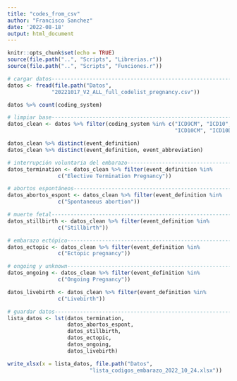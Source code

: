 ```yaml
---
title: "codes_from_csv"
author: "Francisco Sanchez"
date: '2022-08-18'
output: html_document
---
```


```r
knitr::opts_chunk$set(echo = TRUE)
source(file.path("..", "Scripts", "Librerias.r"))
source(file.path("..", "Scripts", "Funciones.r"))

```

```r
# cargar datos-----------------------------------------------------------------
datos <- fread(file.path("Datos",
              "20221017_V2_ALL_full_codelist_pregnancy.csv"))

datos %>% count(coding_system)

```

```r
# limpiar base-----------------------------------------------------------------
datos_clean <- datos %>% filter(coding_system %in% c("ICD9CM", "ICD10", 
                                                     "ICD10CM", "ICD10DA"))

```

```r
datos_clean %>% distinct(event_definition)
datos_clean %>% distinct(event_definition, event_abbreviation)

```


```r
# interrupción voluntaria del embarazo-----------------------------------------
datos_termination <- datos_clean %>% filter(event_definition %in% 
                c("Elective Termination Pregnancy"))

```

```r
# abortos espontáneos----------------------------------------------------------
datos_abortos_espont <- datos_clean %>% filter(event_definition %in% 
                c("Spontaneous abortion"))

```

```r
# muerte fetal-----------------------------------------------------------------
datos_stillbirth <- datos_clean %>% filter(event_definition %in% 
                c("Stillbirth"))

```

```r
# embarazo ectópico-----------------------------------------------------------
datos_ectopic <- datos_clean %>% filter(event_definition %in% 
                c("Ectopic pregnancy"))

```

```r
# ongoing y unknown------------------------------------------------------------
datos_ongoing <- datos_clean %>% filter(event_definition %in% 
                c("Ongoing Pregnancy"))

datos_livebirth <- datos_clean %>% filter(event_definition %in% 
                c("Livebirth"))

```

```r
# guardar datos----------------------------------------------------------------
lista_datos <- lst(datos_termination, 
                   datos_abortos_espont,
                   datos_stillbirth,
                   datos_ectopic,
                   datos_ongoing,
                   datos_livebirth)

write_xlsx(x = lista_datos, file.path("Datos", 
                          "lista_codigos_embarazo_2022_10_24.xlsx"))

```

